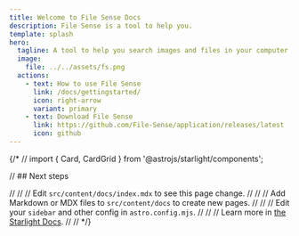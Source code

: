 ```yaml
---
title: Welcome to File Sense Docs
description: File Sense is a tool to help you.
template: splash
hero:
  tagline: A tool to help you search images and files in your computer.
  image:
    file: ../../assets/fs.png
  actions:
    - text: How to use File Sense
      link: /docs/gettingstarted/
      icon: right-arrow
      variant: primary
    - text: Download File Sense
      link: https://github.com/File-Sense/application/releases/latest
      icon: github
---
```


{/* // import { Card, CardGrid } from '@astrojs/starlight/components';

// ## Next steps

// <CardGrid stagger>
// 	<Card title="Update content" icon="pencil">
// 		Edit `src/content/docs/index.mdx` to see this page change.
// 	</Card>
// 	<Card title="Add new content" icon="add-document">
// 		Add Markdown or MDX files to `src/content/docs` to create new pages.
// 	</Card>
// 	<Card title="Configure your site" icon="setting">
// 		Edit your `sidebar` and other config in `astro.config.mjs`.
// 	</Card>
// 	<Card title="Read the docs" icon="open-book">
// 		Learn more in [the Starlight Docs](https://starlight.astro.build/).
// 	</Card>
// </CardGrid> */}
